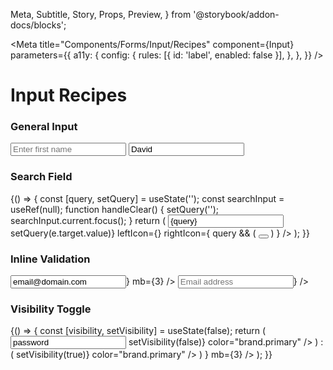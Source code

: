   Meta,
  Subtitle,
  Story,
  Props,
  Preview,
} from '@storybook/addon-docs/blocks';

<Meta
  title="Components/Forms/Input/Recipes"
  component={Input}
  parameters={{
    a11y: {
      config: {
        rules: [{ id: 'label', enabled: false }],
      },
    },
  }}
/>

# Input Recipes

### General Input

<Preview>
  <Story name="general input">
    <Box>
      <Input placeholder="Enter first name" mb={3} />
      <Input placeholder="Enter first name" value="David" />
    </Box>
  </Story>
</Preview>

### Search Field

<Preview>
  <Story name="search field">
    {() => {
      const [query, setQuery] = useState('');
      const searchInput = useRef(null);
      function handleClear() {
        setQuery('');
        searchInput.current.focus();
      }
      return (
        <Input
          placeholder="Search"
          value={query}
          onChange={e => setQuery(e.target.value)}
          leftIcon={<Icons.Search aria-hidden />}
          rightIcon={
            query && (
              <Button variant="transparent" p={0} onClick={handleClear}>
                <Icons.Close title="clear" color="brand.primary" />
              </Button>
            )
          }
        />
      );
    }}
  </Story>
</Preview>

### Inline Validation

<Preview>
  <Story name="inline validation">
    <Box>
      <Input
        type="email"
        placeholder="Email address"
        value="email@domain.com"
        rightIcon={<Icons.CheckCircle aria-hidden color="ui.success" />}
        mb={3}
      />
      <Input
        placeholder="Email address"
        error
        rightIcon={<Icons.Error aria-hidden color="ui.error" />}
      />
    </Box>
  </Story>
</Preview>

### Visibility Toggle

<Preview>
  <Story name="visibility toggle">
    {() => {
      const [visibility, setVisibility] = useState(false);
      return (
        <Input
          type={visibility ? 'password' : 'text'}
          value="password"
          rightIcon={
            visibility ? (
              <Icons.Visibility
                title="toggle visibility"
                onClick={() => setVisibility(false)}
                color="brand.primary"
              />
            ) : (
              <Icons.VisibilityOff
                title="toggle visibility"
                onClick={() => setVisibility(true)}
                color="brand.primary"
              />
            )
          }
          mb={3}
        />
      );
    }}
  </Story>
</Preview>
